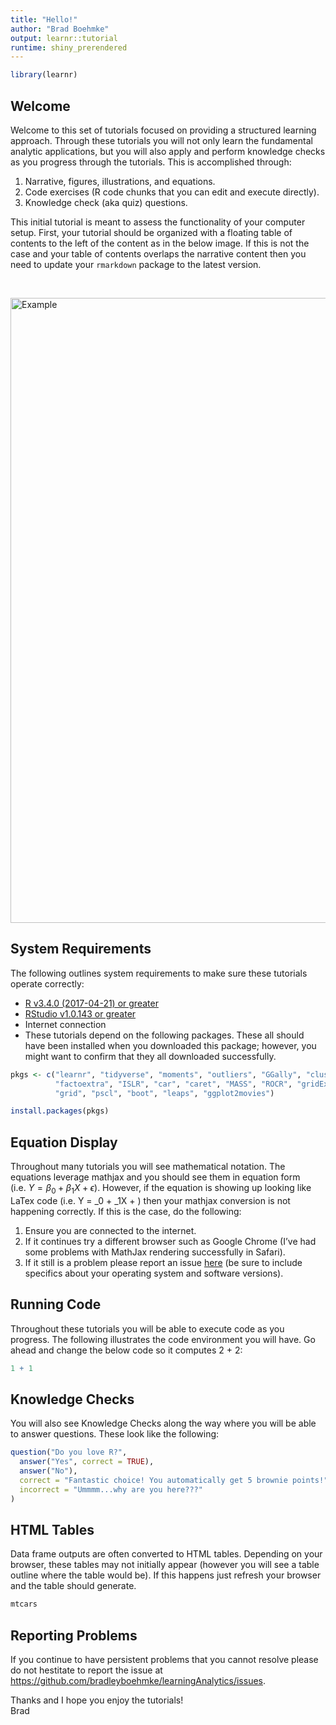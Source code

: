 ```yaml
---
title: "Hello!"
author: "Brad Boehmke"
output: learnr::tutorial
runtime: shiny_prerendered
---
```


```r
library(learnr)
```
    

    
## Welcome

Welcome to this set of tutorials focused on providing a structured learning approach. Through these tutorials you will not only learn the fundamental analytic applications, but you will also apply and perform knowledge checks as you progress through the tutorials. This is accomplished through:

1. Narrative, figures, illustrations, and equations.
2. Code exercises (R code chunks that you can edit and execute directly).
3. Knowledge check (aka quiz) questions.

This initial tutorial is meant to assess the functionality of your computer setup. First, your tutorial should be organized with a floating table of contents to the left of the content as in the below image.  If this is not the case and your table of contents overlaps the narrative content then you need to update your `rmarkdown` package to the latest version.

<br>

<img src="images/example.png" alt="Example" style="width: 1000px;"/>


## System Requirements

The following outlines system requirements to make sure these tutorials operate correctly:

- [R v3.4.0 (2017-04-21) or greater](https://cran.r-project.org/)
- [RStudio v1.0.143 or greater](https://www.rstudio.com/products/rstudio/download/)
- Internet connection
- These tutorials depend on the following packages.  These all should have been installed when you downloaded this package; however, you might want to confirm that they all downloaded successfully.

```r
pkgs <- c("learnr", "tidyverse", "moments", "outliers", "GGally", "cluster",
          "factoextra", "ISLR", "car", "caret", "MASS", "ROCR", "gridExtra",
          "grid", "pscl", "boot", "leaps", "ggplot2movies")

install.packages(pkgs)
```


## Equation Display

Throughout many tutorials you will see mathematical notation.  The equations leverage mathjax and you should see them in equation form (i.e. $Y = \beta_0 + \beta_1X + \epsilon$).  However, if the equation is showing up looking like LaTex code (i.e. Y = \beta_0 + \beta_1X + \epsilon) then your mathjax conversion is not happening correctly. If this is the case, do the following:  

1. Ensure you are connected to the internet.  
2. If it continues try a different browser such as Google Chrome (I've had some problems with MathJax rendering successfully in Safari).
3. If it still is a problem please report an issue [here](https://github.com/bradleyboehmke/learningAnalytics/issues) (be sure to include specifics about your operating system and software versions).

## Running Code

Throughout these tutorials you will be able to execute code as you progress. The following illustrates the code environment you will have. Go ahead and change the below code so it computes 2 + 2:
    
```r
1 + 1
```


## Knowledge Checks

You will also see Knowledge Checks along the way where you will be able to answer questions.  These look like the following:

```r
question("Do you love R?",
  answer("Yes", correct = TRUE),
  answer("No"),
  correct = "Fantastic choice! You automatically get 5 brownie points!",
  incorrect = "Ummmm...why are you here???"
)
```


## HTML Tables

Data frame outputs are often converted to HTML tables.  Depending on your browser, these tables may not initially appear (however you will see a table outline where the table would be).  If this happens just refresh your browser and the table should generate.

```r
mtcars
```

## Reporting Problems

If you continue to have persistent problems that you cannot resolve please do not hestitate to report the issue at  [https://github.com/bradleyboehmke/learningAnalytics/issues](https://github.com/bradleyboehmke/learningAnalytics/issues).

Thanks and I hope you enjoy the tutorials!  
Brad

